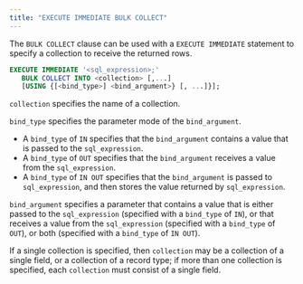 ```yaml
---
title: "EXECUTE IMMEDIATE BULK COLLECT"
---
```


<div id="execute_immediate_bulk_collect" class="registered_link"></div>

The `BULK COLLECT` clause can be used with a `EXECUTE IMMEDIATE` statement to specify a collection to receive the returned rows.

```sql
EXECUTE IMMEDIATE '<sql_expression>;'
   BULK COLLECT INTO <collection> [,...]
   [USING {[<bind_type>] <bind_argument>} [, ...]}];
```

`collection` specifies the name of a collection.

`bind_type` specifies the parameter mode of the `bind_argument`.

-   A `bind_type` of `IN` specifies that the `bind_argument` contains a value that is passed to the `sql_expression`.
-   A `bind_type` of `OUT` specifies that the `bind_argument` receives a value from the `sql_expression`.
-   A `bind_type` of `IN OUT` specifies that the `bind_argument` is passed to `sql_expression`, and then stores the value returned by `sql_expression`.

`bind_argument` specifies a parameter that contains a value that is either passed to the `sql_expression` (specified with a `bind_type` of `IN`), or that receives a value from the `sql_expression` (specified with a `bind_type` of `OUT`), or both (specified with a `bind_type` of `IN OUT`).

If a single collection is specified, then `collection` may be a collection of a single field, or a collection of a record type; if more than one collection is specified, each `collection` must consist of a single field.

